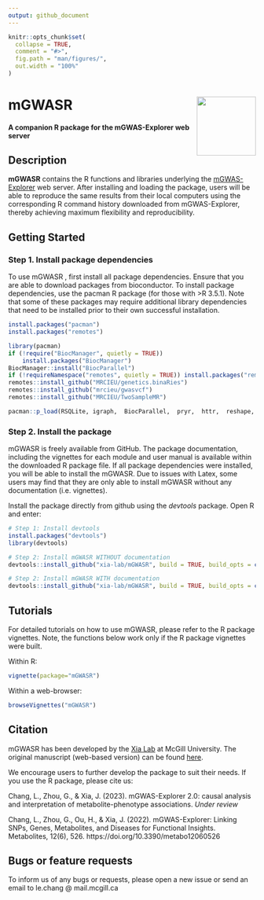 ```yaml
---
output: github_document
---
```


<!-- README.md is generated from README.Rmd. Please edit that file -->

```r
knitr::opts_chunk$set(
  collapse = TRUE,
  comment = "#>",
  fig.path = "man/figures/",
  out.width = "100%"
)
```

# mGWASR <img src="man/figures/mgwas_logo.png" align="right" alt="" width="120" />
#### A companion R package for the mGWAS-Explorer web server

## Description

**mGWASR** contains the R functions and libraries underlying the [mGWAS-Explorer](https://www.mgwas.ca/) web server. After installing and loading the package, users will be able to reproduce the same results from their local computers using the corresponding R command history downloaded from mGWAS-Explorer, thereby achieving maximum flexibility and reproducibility.

## Getting Started

### Step 1. Install package dependencies

To use mGWASR , first install all package dependencies. Ensure that you are able to download packages from bioconductor. To install package dependencies, use the pacman R package (for those with >R 3.5.1). Note that some of these packages may require additional library dependencies that need to be installed prior to their own successful installation.

```R
install.packages("pacman")
install.packages("remotes")

library(pacman)
if (!require("BiocManager", quietly = TRUE))
    install.packages("BiocManager")
BiocManager::install("BiocParallel")
if (!requireNamespace("remotes", quietly = TRUE)) install.packages("remotes")
remotes::install_github("MRCIEU/genetics.binaRies")
remotes::install_github("mrcieu/gwasvcf")
remotes::install_github("MRCIEU/TwoSampleMR")

pacman::p_load(RSQLite, igraph,  BiocParallel,  pryr,  httr,  reshape,  ggplot2,  RJSONIO,  RCurl,  XML,  ggforce,  graphlayouts,  compiler,  dplyr,  RColorBrewer,  Cairo,  plyr,  qs,  rjson,  TwoSampleMR, mygene, myvariant)


```
### Step 2. Install the package

mGWASR is freely available from GitHub. The package documentation, including the vignettes for each module and user manual is available within the downloaded R package file. If all package dependencies were installed, you will be able to install the mGWASR. Due to issues with Latex, some users may find that they are only able to install mGWASR without any documentation (i.e. vignettes).

Install the package directly from github using the *devtools* package. Open R and enter:

```R
# Step 1: Install devtools
install.packages("devtools")
library(devtools)

# Step 2: Install mGWASR WITHOUT documentation
devtools::install_github("xia-lab/mGWASR", build = TRUE, build_opts = c("--no-resave-data", "--no-manual", "--no-build-vignettes"), force = TRUE)

# Step 2: Install mGWASR WITH documentation
devtools::install_github("xia-lab/mGWASR", build = TRUE, build_opts = c("--no-resave-data", "--no-manual"), build_vignettes = TRUE, force = TRUE)

```
## Tutorials

For detailed tutorials on how to use mGWASR, please refer to the R package vignettes. Note, the functions below work only if the R package vignettes were built.

Within R:
```R
vignette(package="mGWASR")
```

Within a web-browser:
```R
browseVignettes("mGWASR")
```

## Citation

mGWASR has been developed by the [Xia Lab](http://xialab.ca/) at McGill University. The original manuscript (web-based version) can be found [here](https://www.mdpi.com/2218-1989/12/6/526).

We encourage users to further develop the package to suit their needs. If you use the R package, please cite us:

Chang, L., Zhou, G., & Xia, J. (2023). mGWAS-Explorer 2.0: causal analysis and interpretation of metabolite-phenotype associations. *Under review*

Chang, L., Zhou, G., Ou, H., & Xia, J. (2022). mGWAS-Explorer: Linking SNPs, Genes, Metabolites, and Diseases for Functional Insights. Metabolites, 12(6), 526. https://doi.org/10.3390/metabo12060526


## Bugs or feature requests

To inform us of any bugs or requests, please open a new issue or send an email to le.chang @ mail.mcgill.ca

